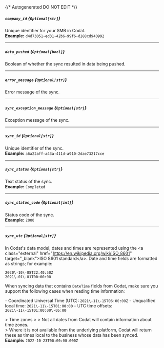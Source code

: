 {/* Autogenerated DO NOT EDIT  */}
##### `company_id` *{`Optional[str]`}*
Unique identifier for your SMB in Codat.
<br/>
**Example:** `d4d73051-ed31-42b6-99f6-d288cd940992`

---
##### `data_pushed` *{`Optional[bool]`}*
Boolean of whether the sync resulted in data being pushed.

---
##### `error_message` *{`Optional[str]`}*
Error message of the sync.

---
##### `sync_exception_message` *{`Optional[str]`}*
Exception message of the sync.

---
##### `sync_id` *{`Optional[str]`}*
Unique identifier of the sync.
<br/>
**Example:** `a6a22aff-a43a-411d-a910-2dae73217cce`

---
##### `sync_status` *{`Optional[str]`}*
Text status of the sync.
<br/>
**Example:** `Completed`

---
##### `sync_status_code` *{`Optional[int]`}*
Status code of the sync.
<br/>
**Example:** `2000`

---
##### `sync_utc` *{`Optional[str]`}*
In Codat's data model, dates and times are represented using the \<a class\="external" href\="https://en.wikipedia.org/wiki/ISO_8601" target\="_blank"\>ISO 8601 standard\</a\>. Date and time fields are formatted as strings; for example:

```
2020\-10\-08T22:40:50Z
2021\-01\-01T00:00:00
```



When syncing data that contains `DateTime` fields from Codat, make sure you support the following cases when reading time information:

\- Coordinated Universal Time (UTC): `2021\-11\-15T06:00:00Z`
\- Unqualified local time: `2021\-11\-15T01:00:00`
\- UTC time offsets: `2021\-11\-15T01:00:00\-05:00`

\> Time zones
\> 
\> Not all dates from Codat will contain information about time zones.  
\> Where it is not available from the underlying platform, Codat will return these as times local to the business whose data has been synced.
<br/>
**Example:** `2022-10-23T00:00:00.000Z`



